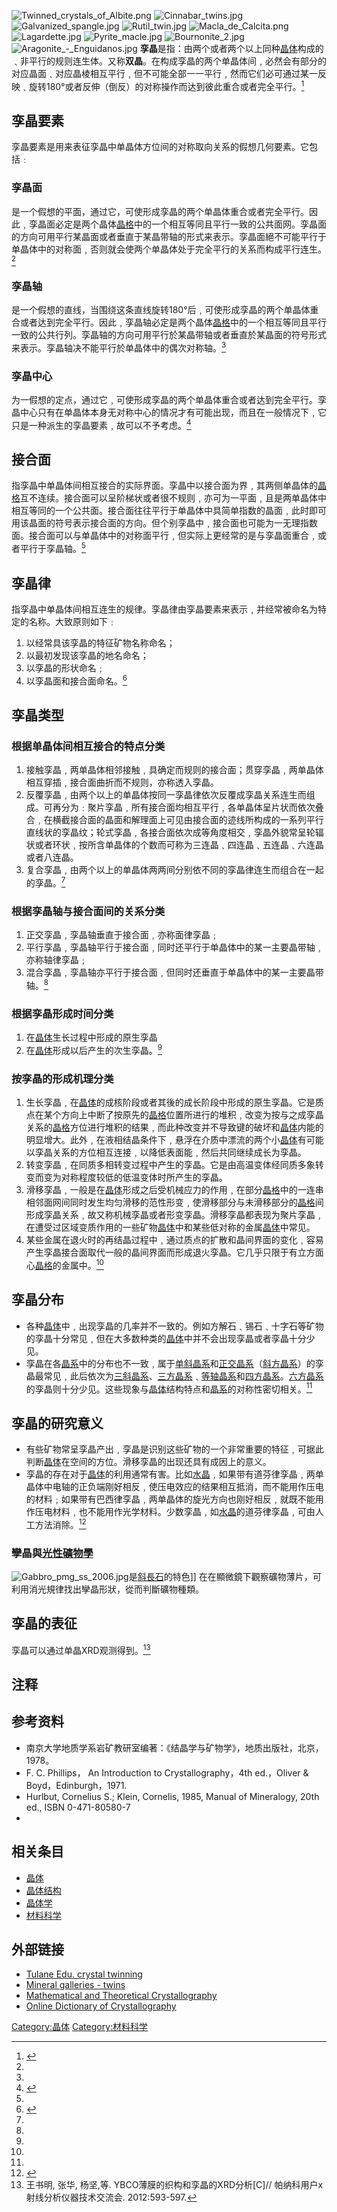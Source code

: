 [[Image:Twinned_crystals_of_Albite.png|thumb]]
[[File:Cinnabar_twins.jpg|thumb]]
[[Image:Galvanized_spangle.jpg|thumb]]
[[File:Rutil_twin.jpg|thumb]]
[[File:Macla_de_Calcita.png|thumb]]
[[File:Lagardette.jpg|thumb]]
[[File:Pyrite_macle.jpg|thumb]]
[[File:Bournonite_2.jpg|thumb]]
[[File:Aragonite_-_Enguidanos.jpg|thumb]]
'''孪晶'''是指：由两个或者两个以上同种[[晶体|晶体]]构成的﹑非平行的规则连生体。又称'''双晶'''。在构成孪晶的两个单晶体间﹐必然会有部分的对应晶面﹑对应晶棱相互平行﹐但不可能全部一一平行﹐然而它们必可通过某一反映﹑旋转180°或者反伸（倒反）的对称操作而达到彼此重合或者完全平行。<ref name="a">{{cite web | language = en | publisher = Tulane University | title = Twinning in Crystals | url = http://www.tulane.edu/~sanelson/eens211/twinning.htm | author = Prof. Stephen A. Nelson | date = 2008-09-22 | accessdate =  | archive-date = 2009-07-22 | archive-url = https://web.archive.org/web/20090722011632/http://www.tulane.edu/~sanelson/eens211/twinning.htm | dead-url = no }}</ref>

==孪晶要素==
孪晶要素是用来表征孪晶中单晶体方位间的对称取向关系的假想几何要素。它包括﹕
===孪晶面===
是一个假想的平面，通过它，可使形成孪晶的两个单晶体重合或者完全平行。因此﹐孪晶面必定是两个晶体[[晶格|晶格]]中的一个相互等同且平行一致的公共面网。孪晶面的方向可用平行某晶面或者垂直于某晶带轴的形式来表示。孪晶面絕不可能平行于单晶体中的对称面﹐否则就会使两个单晶体处于完全平行的关系而构成平行连生。<ref name="b"/>

===孪晶轴===
是一个假想的直线，当围绕这条直线旋转180°后﹐可使形成孪晶的两个单晶体重合或者达到完全平行。因此﹐孪晶轴必定是两个晶体[[晶格|晶格]]中的一个相互等同且平行一致的公共行列。孪晶轴的方向可用平行於某晶带轴或者垂直於某晶面的符号形式来表示。孪晶轴决不能平行於单晶体中的偶次对称轴。<ref name="b"/>
===孪晶中心===
为一假想的定点，通过它﹐可使形成孪晶的两个单晶体重合或者达到完全平行。孪晶中心只有在单晶体本身无对称中心的情况才有可能出现，而且在一般情况下﹐它只是一种派生的孪晶要素﹐故可以不予考虑。<ref name="b">{{cite web | language = en | publisher =  | title = The Twinned Minerals | url = http://www.galleries.com/minerals/twins.htm | author =  | date =  | accessdate =  | archive-date = 2009-10-01 | archive-url = https://web.archive.org/web/20091001084030/http://www.galleries.com/minerals/twins.htm | dead-url = no }}</ref>

==接合面==
指孪晶中单晶体间相互接合的实际界面。孪晶中以接合面为界﹐其两侧单晶体的[[晶格|晶格]]互不连续。接合面可以呈阶梯状或者很不规则﹐亦可为一平面﹐且是两单晶体中相互等同的一个公共面。接合面往往平行于单晶体中具简单指数的晶面﹐此时即可用该晶面的符号表示接合面的方向。但个别孪晶中﹐接合面也可能为一无理指数面。接合面可以与单晶体中的对称面平行﹐但实际上更经常的是与孪晶面重合﹐或者平行于孪晶轴。<ref name="a"/>

==孪晶律==
指孪晶中单晶体间相互连生的规律。孪晶律由孪晶要素来表示﹐并经常被命名为特定的名称。大致原则如下﹕
#以经常具该孪晶的特征矿物名称命名；
#以最初发现该孪晶的地名命名；
#以孪晶的形状命名﹔
#以孪晶面和接合面命名。<ref name="c">{{cite web | language = en | publisher = International Union of Crystallography | title = Research themes: Crystal twinning | url = http://www.crystallography.fr/mathcryst/twins.htm | author =  | date =  | accessdate =  | archive-date = 2009-12-03 | archive-url = https://web.archive.org/web/20091203130121/http://www.crystallography.fr/mathcryst/twins.htm | dead-url = no }}</ref>

==孪晶类型==

===根据单晶体间相互接合的特点分类===
#接触孪晶﹐两单晶体相邻接触﹐具确定而规则的接合面；贯穿孪晶﹐两单晶体相互穿插﹐接合面曲折而不规则，亦称透入孪晶。
#反覆孪晶﹐由两个以上的单晶体按同一孪晶律依次反覆成孪晶关系连生而组成。可再分为﹕聚片孪晶﹐所有接合面均相互平行﹐各单晶体呈片状而依次叠合﹐在横截接合面的晶面和解理面上可见由接合面的迹线所构成的一系列平行直线状的孪晶纹；轮式孪晶﹐各接合面依次成等角度相交﹐孪晶外貌常呈轮辐状或者环状﹐按所含单晶体的个数而可称为三连晶﹑四连晶﹑五连晶﹑六连晶或者八连晶。
#复合孪晶﹐由两个以上的单晶体两两间分别依不同的孪晶律连生而组合在一起的孪晶。<ref name="c"/>

===根据孪晶轴与接合面间的关系分类===
#正交孪晶﹐孪晶轴垂直于接合面﹐亦称面律孪晶﹔
#平行孪晶﹐孪晶轴平行于接合面﹐同时还平行于单晶体中的某一主要晶带轴﹐亦称轴律孪晶﹔
#混合孪晶﹐孪晶轴亦平行于接合面﹐但同时还垂直于单晶体中的某一主要晶带轴。<ref name="c"/>

===根据孪晶形成时间分类===
#在[[晶体|晶体]]生长过程中形成的原生孪晶
#在[[晶体|晶体]]形成以后产生的次生孪晶。<ref name="d"/>
===按孪晶的形成机理分类===
#生长孪晶﹐在[[晶体|晶体]]的成核阶段或者其後的成长阶段中形成的原生孪晶。它是质点在某个方向上中断了按原先的[[晶格|晶格]]位置所进行的堆积﹐改变为按与之成孪晶关系的[[晶格|晶格]]方位进行堆积的结果﹐而此种改变并不导致键的破坏和[[晶体|晶体]]内能的明显增大。此外﹐在液相结晶条件下﹐悬浮在介质中漂流的两个小[[晶体|晶体]]有可能以孪晶关系的方位相互连接﹐以降低表面能﹐然后共同继续成长为孪晶。
#转变孪晶﹐在同质多相转变过程中产生的孪晶。它是由高温变体经同质多象转变而变为对称程度较低的低温变体时所产生的孪晶。
#滑移孪晶﹐一般是在[[晶体|晶体]]形成之后受机械应力的作用﹐在部分[[晶格|晶格]]中的一连串相邻面网间同时发生均匀滑移的范性形变﹐使滑移部分与未滑移部分的[[晶格|晶格]]间形成孪晶关系﹐故又称机械孪晶或者形变孪晶。滑移孪晶都表现为聚片孪晶﹐在遭受过区域变质作用的一些矿物[[晶体|晶体]]中和某些低对称的金属[[晶体|晶体]]中常见。 
#某些金属在退火时的再结晶过程中﹐通过质点的扩散和晶间界面的变化﹐容易产生孪晶接合面取代一般的晶间界面而形成退火孪晶。它几乎只限于有立方面心[[晶格|晶格]]的金属中。<ref name="d"/>

==孪晶分布==
*各种[[晶体|晶体]]中﹐出现孪晶的几率并不一致的。例如方解石﹑锡石﹑十字石等矿物的孪晶十分常见﹐但在大多数种类的[[晶体|晶体]]中并不会出现孪晶或者孪晶十分少见。
*孪晶在各[[晶系|晶系]]中的分布也不一致﹐属于[[单斜晶系|单斜晶系]]和[[正交晶系|正交晶系]]（[[斜方晶系|斜方晶系]]）的孪晶最常见﹐此后依次为[[三斜晶系|三斜晶系]]、[[三方晶系|三方晶系]]﹑[[等轴晶系|等轴晶系]]和[[四方晶系|四方晶系]]。[[六方晶系|六方晶系]]的孪晶则十分少见。这些现象与[[晶体|晶体]]结构特点和[[晶系|晶系]]的对称性密切相关。<ref name="d"/>

==孪晶的研究意义==
*有些矿物常呈孪晶产出﹐孪晶是识别这些矿物的一个非常重要的特征﹐可据此判断[[晶体|晶体]]在空间的方位。滑移孪晶的出现还具有成因上的意义。 
*孪晶的存在对于[[晶体|晶体]]的利用通常有害。比如[[水晶|水晶]]﹐如果带有道芬律孪晶﹐两单晶体中电轴的正负端刚好相反﹐使压电效应的结果相互抵消，而不能用作压电的材料﹔如果带有巴西律孪晶﹐两单晶体的旋光方向也刚好相反﹐就既不能用作压电材料﹐也不能用作光学材料。少数孪晶﹐如[[水晶|水晶]]的道芬律孪晶﹐可由人工方法消除。<ref name="d">{{cite web | language = en | publisher = Online Dictionary of Crystallography | title = Articles in category "Twinning" | url = http://reference.iucr.org/dictionary/Category:Twinning | author =  | date =  | accessdate =  | archive-date = 2009-07-28 | archive-url = https://web.archive.org/web/20090728010045/http://reference.iucr.org/dictionary/Category:Twinning | dead-url = yes }}</ref>

===孿晶與[[光性礦物學|光性礦物學]]===
[[File:Gabbro_pmg_ss_2006.jpg|thumb]]是[[斜長石|斜長石]]的特色]]
在在顯微鏡下觀察礦物薄片，可利用消光規律找出孿晶形狀，從而判斷礦物種類。

==孪晶的表征==
孪晶可以通过单晶XRD观测得到。<ref>王书明, 张华, 杨坚,等. YBCO薄膜的织构和孪晶的XRD分析[C]// 帕纳科用户x射线分析仪器技术交流会. 2012:593-597.</ref>

==注释==
<!--This article uses the Cite.php citation mechanism. If you would like more information on how to add references to this article, please see http://meta.wikimedia.org/wiki/Cite/Cite.php -->
{{reflist}}


==参考资料==
*南京大学地质学系岩矿教研室编著：《结晶学与矿物学》，地质出版社，北京，1978。 
*F. C. Phillips， An Introduction to Crystallography，4th ed.，Oliver & Boyd，Edinburgh，1971. 
* Hurlbut, Cornelius S.; Klein, Cornelis, 1985, Manual of Mineralogy, 20th ed., ISBN 0-471-80580-7
*{{1911}}

==相关条目==
*[[晶体|晶体]]
*[[晶体结构|晶体结构]]
*[[晶体学|晶体学]]
*[[材料科学|材料科学]]

==外部链接==
*[http://www.tulane.edu/~sanelson/eens211/twinning.htm Tulane Edu. crystal twinning]{{Wayback|url=http://www.tulane.edu/~sanelson/eens211/twinning.htm |date=20090722011632 }}
*[https://web.archive.org/web/20050826094537/http://mineral.galleries.com/Minerals/twins.htm Mineral galleries - twins]
*[http://www.crystallography.fr/mathcryst/twins.htm Mathematical and Theoretical Crystallography]{{Wayback|url=http://www.crystallography.fr/mathcryst/twins.htm |date=20091203130121 }}
*[http://reference.iucr.org/dictionary/Category:Twinning Online Dictionary of Crystallography]{{Wayback|url=http://reference.iucr.org/dictionary/Category:Twinning |date=20090728010045 }}
{{Commonscat|Twinned crystals}}
[[Category:晶体|Category:晶体]]
[[Category:材料科学|Category:材料科学]]